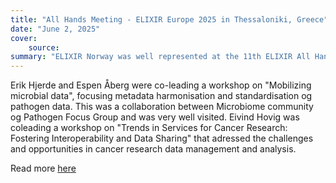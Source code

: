 ```yaml
---
title: "All Hands Meeting - ELIXIR Europe 2025 in Thessaloniki, Greece"
date: "June 2, 2025"
cover:
    source:
summary: "ELIXIR Norway was well represented at the 11th ELIXIR All Hands meeting, which took place in Thessaloniki 2-5 June."
---
```

Erik Hjerde and Espen Åberg were co-leading a workshop on "Mobilizing microbial data", focusing metadata harmonisation and standardisation og pathogen data. This was a collaboration between Microbiome community og Pathogen Focus Group and was very well visited.
Eivind Hovig was coleading a workshop on "Trends in Services for Cancer Research: Fostering Interoperability and Data Sharing" that adressed the challenges and opportunities in cancer research data management and analysis.


Read more [here](https://elixir-events.eventscase.com/EN/ahm2025)
